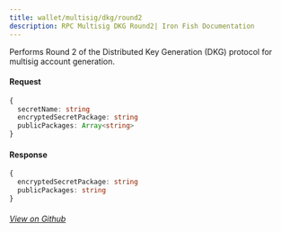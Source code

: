 ```yaml
---
title: wallet/multisig/dkg/round2
description: RPC Multisig DKG Round2| Iron Fish Documentation
---
```


Performs Round 2 of the Distributed Key Generation (DKG) protocol for multisig account generation.

#### Request

```ts
{
  secretName: string
  encryptedSecretPackage: string
  publicPackages: Array<string>
}
```

#### Response

```ts
{
  encryptedSecretPackage: string
  publicPackages: string
}
```

###### [View on Github](https://github.com/iron-fish/ironfish/blob/master/ironfish/src/rpc/routes/wallet/multisig/dkg/round2.ts)
